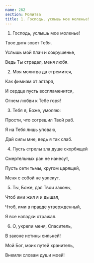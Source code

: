 ```yaml
---
name: 262
section: Молитва
title: 1. Господь, услышь мое моленье!
---
```

1. Господь, услышь мое моленье!

Твое дитя зовет Тебя.

Услышь мой плач и сокрушенье,

Ведь Ты страдал, меня любя.


2. Моя молитва да стремится,

Как фимиам от алтаря,

И сердце пусть воспламенится,

Огнем любви к Тебе горя!


3. Тебя я, Боже, умоляю:

Прости, что согрешил Твой раб.

Я на Тебя лишь уповаю,

Дай силы мне, ведь я так слаб.


4. Пусть стрелы зла душе скорбящей

Смертельных ран не нанесут,

Пусть сети тьмы, кругом царящей,

Меня с собой не увлекут.


5. Ты, Боже, дал Твои законы,

Чтоб ими жил я и дышал,

Чтоб, ими в правде утвержденный,

Я все нападки отражал.


6. О, укрепи меня, Спаситель,

В законе истины сильней!

Мой Бог, моих путей хранитель,

Внемли словам души моей!
